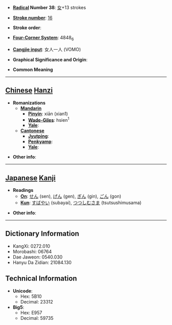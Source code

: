 * '''[[Wiktionary:Chinese radical index| Radical]] Number 38''': [[Wiktionary:Chinese radical index 女|女]]+13 strokes

* '''[[Wiktionary:Chinese total strokes index|Stroke number]]''': [[Wiktionary:Chinese total strokes index 16|16]]

* '''Stroke order''': 

* '''[[Wiktionary:Chinese four corner index|Four-Corner System]]''': 4848<sub>6</sub>

* '''[[Wiktionary:Chinese Cangjie index|Cangjie input]]''': 女人一人 (VOMO)

* '''Graphical Significance and Origin''': 

* '''Common Meaning'''

----

== [[Chinese]] [[Hanzi]] ==

* '''Romanizations'''
** '''[[Mandarin]]'''
*** '''[[Pinyin]]''': xiān (xian1)
*** '''[[Wade-Giles]]''': hsien<sup>1</sup>
*** '''[[Yale]]''': 
** '''[[Cantonese]]'''
*** '''[[Jyutping]]''':
*** '''[[Penkyamp]]''': 
*** '''[[Yale]]''': 

* '''Other info''': 

----

== [[Japanese]] [[Kanji]] ==

* '''Readings'''
** '''[[On]]''': [[せん]] (sen), [[げん]] (gen), [[ぎん]] (gin), [[ごん]] (gon)
** '''[[Kun]]''': [[すばやい]] (subayai), [[つつしむさま]] (tsutsushimusama)

* '''Other info''':  

----

== Dictionary Information ==

* KangXi: 0272.010
* Morobashi: 06764
* Dae Jaweon: 0540.030
* Hanyu Da Zidian: 21084.130

== Technical Information ==

* '''Unicode''':
** Hex: 5B10
** Decimal: 23312
* '''Big5''':
** Hex: E957
** Decimal: 59735